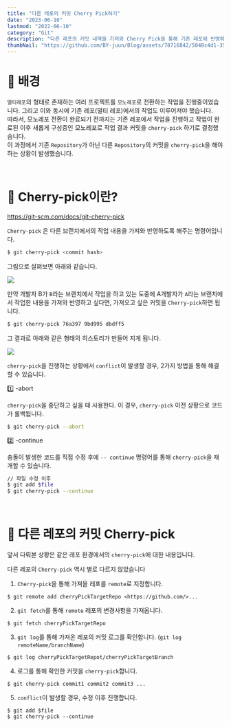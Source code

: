 ```yaml
---
title: "다른 레포의 커밋 Cherry Pick하기"
date: "2023-06-10"
lastmod: "2022-06-10"
category: "Git"
description: "다른 레포의 커밋 내역을 가져와 Cherry Pick을 통해 기존 레포에 반영하는 방법에 대해 다룬 포스트입니다."
thumbNail: "https://github.com/BY-juun/Blog/assets/78716842/5048c4d1-356f-4fa4-bb0a-737b0ac019cf"
---
```


# 🌄 배경

`멀티레포`의 형태로 존재하는 여러 프로젝트를 `모노레포`로 전환하는 작업을 진행중이었습니다. 그리고 이와 동시에 기존 레포(멀티 레포)에서의 작업도 이루어져야 했습니다.  
따라서, 모노레포 전환이 완료되기 전까지는 기존 레포에서 작업을 진행하고 작업이 완료된 이후 새롭게 구성중인 모노레포로 작업 결과 커밋을 `cherry-pick` 하기로 결정했습니다.  
이 과정에서 기존 `Repository`가 아닌 다른 `Repository`의 커밋을 `cherry-pick`을 해야하는 상황이 발생했습니다.

<br />

# 🍒 Cherry-pick이란?

<a href="https://git-scm.com/docs/git-cherry-pick">
  https://git-scm.com/docs/git-cherry-pick
</a>

`Cherry-pick` 은 다른 브랜치에서의 작업 내용을 가져와 반영하도록 해주는 명령어입니다.

```sh
$ git cherry-pick <commit hash>
```

그림으로 살펴보면 아래와 같습니다.

<img src="https://github.com/BY-juun/Blog/assets/78716842/85e24272-8f95-489f-8901-f7b6181f942d" />

만약 개발자 B가 `B`라는 브랜치에서 작업을 하고 있는 도중에 A개발자가 `A`라는 브랜치에서 작업한 내용을 가져와 반영하고 싶다면, 가져오고 싶은 커밋을 `Cherry-pick`하면 됩니다.

```sh
$ git cherry-pick 76a397 9bd995 dbdff5

```

그 결과로 아래와 같은 형태의 히스토리가 만들어 지게 됩니다.

<img src="https://github.com/BY-juun/Blog/assets/78716842/dcaaa998-e4ca-403b-bb0e-698237138db1" />

`cherry-pick`을 진행하는 상황에서 `conflict`이 발생할 경우, 2가지 방법을 통해 해결할 수 있습니다.

1️⃣ -abort

`cherry-pick`을 중단하고 싶을 때 사용한다. 이 경우, `cherry-pick` 이전 상황으로 코드가 롤백됩니다.

```sh
$ git cherry-pick --abort

```

2️⃣ -continue

충돌이 발생한 코드를 직접 수정 후에 `-- continue` 명령어를 통해 `cherry-pick`을 재개할 수 있습니다.

```sh
// 파일 수정 이후
$ git add $file
$ git cherry-pick --continue

```

<br />

# 🍒 다른 레포의 커밋 Cherry-pick

앞서 다뤄본 상황은 같은 레포 환경에서의 `cherry-pick`에 대한 내용입니다.

다른 레포의 `Cherry-pick` 역시 별로 다르지 않았습니다

1. `Cherry-pick`을 통해 가져올 레포를 `remote`로 지정합니다.

```
$ git remote add cherryPickTargetRepo <https://github.com/>...
```

2. `git fetch`를 통해 `remote` 레포의 변경사항을 가져옵니다.

```
$ git fetch cherryPickTargetRepo

```

3. `git log`를 통해 가져온 레포의 커밋 로그를 확인합니다. (`git log remoteName/branchName`)

```
$ git log cherryPickTargetRepot/cherryPickTargetBranch

```

4. 로그를 통해 확인한 커밋을 `cherry-pick`합니다.

```
$ git cherry-pick commit1 commit2 commit3 ...

```

5. `conflict`이 발생할 경우, 수정 이후 진행합니다.

```
$ git add $file
$ git cherry-pick --continue
```
